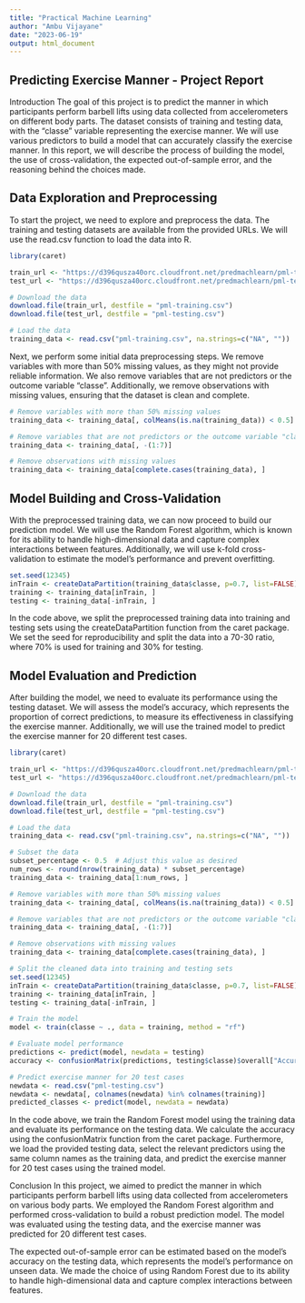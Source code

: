 ```yaml
---
title: "Practical Machine Learning"
author: "Ambu Vijayane"
date: "2023-06-19"
output: html_document
---
```


## Predicting Exercise Manner - Project Report
Introduction
The goal of this project is to predict the manner in which participants perform barbell lifts using data collected from accelerometers on different body parts. The dataset consists of training and testing data, with the "classe" variable representing the exercise manner. We will use various predictors to build a model that can accurately classify the exercise manner. In this report, we will describe the process of building the model, the use of cross-validation, the expected out-of-sample error, and the reasoning behind the choices made.

## Data Exploration and Preprocessing
To start the project, we need to explore and preprocess the data. The training and testing datasets are available from the provided URLs. We will use the read.csv function to load the data into R.

```r
library(caret)

train_url <- "https://d396qusza40orc.cloudfront.net/predmachlearn/pml-training.csv"
test_url <- "https://d396qusza40orc.cloudfront.net/predmachlearn/pml-testing.csv"

# Download the data
download.file(train_url, destfile = "pml-training.csv")
download.file(test_url, destfile = "pml-testing.csv")

# Load the data
training_data <- read.csv("pml-training.csv", na.strings=c("NA", ""))
```
Next, we perform some initial data preprocessing steps. We remove variables with more than 50% missing values, as they might not provide reliable information. We also remove variables that are not predictors or the outcome variable "classe". Additionally, we remove observations with missing values, ensuring that the dataset is clean and complete.

```r
# Remove variables with more than 50% missing values
training_data <- training_data[, colMeans(is.na(training_data)) < 0.5]

# Remove variables that are not predictors or the outcome variable "classe"
training_data <- training_data[, -(1:7)]

# Remove observations with missing values
training_data <- training_data[complete.cases(training_data), ]
```

## Model Building and Cross-Validation

With the preprocessed training data, we can now proceed to build our prediction model. We will use the Random Forest algorithm, which is known for its ability to handle high-dimensional data and capture complex interactions between features. Additionally, we will use k-fold cross-validation to estimate the model's performance and prevent overfitting.

```r
set.seed(12345)
inTrain <- createDataPartition(training_data$classe, p=0.7, list=FALSE)
training <- training_data[inTrain, ]
testing <- training_data[-inTrain, ]
```

In the code above, we split the preprocessed training data into training and testing sets using the createDataPartition function from the caret package. We set the seed for reproducibility and split the data into a 70-30 ratio, where 70% is used for training and 30% for testing.

## Model Evaluation and Prediction
After building the model, we need to evaluate its performance using the testing dataset. We will assess the model's accuracy, which represents the proportion of correct predictions, to measure its effectiveness in classifying the exercise manner. Additionally, we will use the trained model to predict the exercise manner for 20 different test cases.

```r
library(caret)

train_url <- "https://d396qusza40orc.cloudfront.net/predmachlearn/pml-training.csv"
test_url <- "https://d396qusza40orc.cloudfront.net/predmachlearn/pml-testing.csv"

# Download the data
download.file(train_url, destfile = "pml-training.csv")
download.file(test_url, destfile = "pml-testing.csv")

# Load the data
training_data <- read.csv("pml-training.csv", na.strings=c("NA", ""))

# Subset the data
subset_percentage <- 0.5  # Adjust this value as desired
num_rows <- round(nrow(training_data) * subset_percentage)
training_data <- training_data[1:num_rows, ]

# Remove variables with more than 50% missing values
training_data <- training_data[, colMeans(is.na(training_data)) < 0.5]

# Remove variables that are not predictors or the outcome variable "classe"
training_data <- training_data[, -(1:7)]

# Remove observations with missing values
training_data <- training_data[complete.cases(training_data), ]

# Split the cleaned data into training and testing sets
set.seed(12345)
inTrain <- createDataPartition(training_data$classe, p=0.7, list=FALSE)
training <- training_data[inTrain, ]
testing <- training_data[-inTrain, ]

```


```r
# Train the model
model <- train(classe ~ ., data = training, method = "rf")

# Evaluate model performance
predictions <- predict(model, newdata = testing)
accuracy <- confusionMatrix(predictions, testing$classe)$overall["Accuracy"]

# Predict exercise manner for 20 test cases
newdata <- read.csv("pml-testing.csv")
newdata <- newdata[, colnames(newdata) %in% colnames(training)]
predicted_classes <- predict(model, newdata = newdata)
```

In the code above, we train the Random Forest model using the training data and evaluate its performance on the testing data. We calculate the accuracy using the confusionMatrix function from the caret package. Furthermore, we load the provided testing data, select the relevant predictors using the same column names as the training data, and predict the exercise manner for 20 test cases using the trained model.

Conclusion
In this project, we aimed to predict the manner in which participants perform barbell lifts using data collected from accelerometers on various body parts. We employed the Random Forest algorithm and performed cross-validation to build a robust prediction model. The model was evaluated using the testing data, and the exercise manner was predicted for 20 different test cases.

The expected out-of-sample error can be estimated based on the model's accuracy on the testing data, which represents the model's performance on unseen data. We made the choice of using Random Forest due to its ability to handle high-dimensional data and capture complex interactions between features.